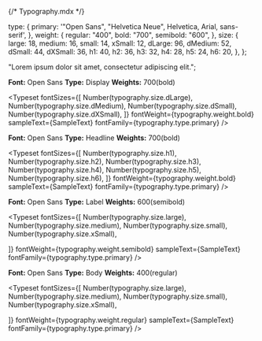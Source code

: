 {/* Typography.mdx */}


<Meta title="Typography" />

  type: {
    primary: '"Open Sans", "Helvetica Neue", Helvetica, Arial, sans-serif',
  },
  weight: {
    regular: "400",
    bold: "700",
    semibold: "600",
  },
  size: {
    large: 18,
    medium: 16,
    small: 14,
    xSmall: 12,
    dLarge: 96,
    dMedium: 52,
    dSmall: 44,
    dXSmall: 36,
    h1: 40,
    h2: 36,
    h3: 32,
    h4: 28,
    h5: 24,
    h6: 20,
  },
};

  "Lorem ipsum dolor sit amet, consectetur adipiscing elit.";

**Font:** Open Sans
**Type:** Display
**Weights:** 700(bold)

<Typeset
  fontSizes={[
    Number(typography.size.dLarge),
    Number(typography.size.dMedium),
    Number(typography.size.dSmall),
    Number(typography.size.dXSmall),
  ]}
  fontWeight={typography.weight.bold}
  sampleText={SampleText}
  fontFamily={typography.type.primary}
/>

**Font:** Open Sans
**Type:** Headline
**Weights:** 700(bold)

<Typeset
  fontSizes={[
    Number(typography.size.h1),
    Number(typography.size.h2),
    Number(typography.size.h3),
    Number(typography.size.h4),
    Number(typography.size.h5),
    Number(typography.size.h6),
  ]}
  fontWeight={typography.weight.bold}
  sampleText={SampleText}
  fontFamily={typography.type.primary}
/>

**Font:** Open Sans
**Type:** Label
**Weights:** 600(semibold)

<Typeset
  fontSizes={[
    Number(typography.size.large),
    Number(typography.size.medium),
    Number(typography.size.small),
    Number(typography.size.xSmall),

]}
fontWeight={typography.weight.semibold}
sampleText={SampleText}
fontFamily={typography.type.primary}
/>

**Font:** Open Sans
**Type:** Body
**Weights:** 400(regular)

<Typeset
  fontSizes={[
    Number(typography.size.large),
    Number(typography.size.medium),
    Number(typography.size.small),
    Number(typography.size.xSmall),

]}
fontWeight={typography.weight.regular}
sampleText={SampleText}
fontFamily={typography.type.primary}
/>
